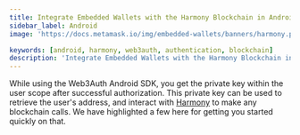 ```yaml
---
title: Integrate Embedded Wallets with the Harmony Blockchain in Android
sidebar_label: Android
image: 'https://docs.metamask.io/img/embedded-wallets/banners/harmony.png'

keywords: [android, harmony, web3auth, authentication, blockchain]
description: 'Integrate Embedded Wallets with the Harmony Blockchain in Android | Embedded Wallets'
---
```



<SEO
  title="Integrate Embedded Wallets with the Harmony Blockchain in Android"
  description="Integrate Embedded Wallets with the Harmony Blockchain in Android | Embedded Wallets"
  image="https://docs.metamask.io/img/embedded-wallets/banners/harmony.png"
  slug="/embedded-wallets/connect-blockchain/evm/harmony/android"
/>

While using the Web3Auth Android SDK, you get the private key within the user scope after successful authorization. This private key can be used to retrieve the user's address, and interact with [Harmony](https://www.harmony.one/) to make any blockchain calls. We have highlighted a few here for getting you started quickly on that.

<EVMInteraction />
